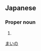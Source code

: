 ==Japanese==
{{ja-kanjitab|舞|野}}

===Proper noun===
{{ja-pos|proper|まいの}}

# {{surname|lang=ja}}

[[Category:Japanese surnames|まいの]]